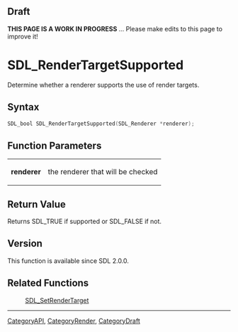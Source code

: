 
== Draft ==

'''THIS PAGE IS A WORK IN PROGRESS''' ... Please make edits to this page to improve it!



<!-- #*^*^*^*^*See https://wiki.libsdl.org/SGFunctions for details on editing this page*^*^*^*^* -->
= SDL_RenderTargetSupported =

Determine whether a renderer supports the use of render targets.

== Syntax ==

<syntaxhighlight lang='c'>
SDL_bool SDL_RenderTargetSupported(SDL_Renderer *renderer);
</syntaxhighlight>

== Function Parameters ==

{|
|'''renderer'''
|the renderer that will be checked
|}

== Return Value ==

Returns SDL_TRUE if supported or SDL_FALSE if not.



== Version ==

This function is available since SDL 2.0.0.



== Related Functions ==

:[[SDL_SetRenderTarget]]

----
[[CategoryAPI]], [[CategoryRender]], [[CategoryDraft]]
<!-- #See the Style Guide for instructions on editing the footer. -->


